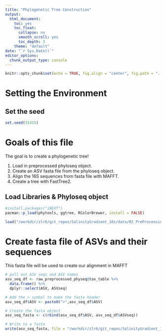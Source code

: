 ```yaml
---
title: "Phylogenetic Tree Construction"
output: 
  html_document:
    toc: yes
    toc_float:
      collapse: no
      smooth_scroll: yes
      toc_depth: 3
    theme: "default"
date: "`r Sys.Date()`"
editor_options: 
  chunk_output_type: console
---
```


```r
knitr::opts_chunk$set(echo = TRUE, fig.align = "center", fig.path = "../figures/03_Phylogenetic_Tree") # Send any figures to this folder
```

# Setting the Environment

## Set the seed
```r
set.seed(31415)
```

# Goals of this file

The goal is to create a phylogenetic tree!

1. Load in preprocessed phyloseq object.
2. Create an ASV fasta file from the phyloseq object.
3. Align the 16S sequences from fasta file with MAFFT.
4. Create a tree with FastTree2.

## Load Libraries & Phyloseq object
```r
#install.packages("iNEXT")
pacman::p_load(phytools, ggtree, RColorBrewer, install = FALSE)

load("/workdir/zlr6/git_repos/SalinityGradient_16s/data/02_PreProcessing/raw_preprocessed_physeq.RData")
```

# Create fasta file of ASVs and their sequences

This fasta file will be used to create our alignment in MAFFT

```r
# pull out ASV seqs and ASV names
asv_seq_df <- raw_preprocessed_physeq@tax_table %>%
  data.frame() %>%
  dplyr::select(ASV, ASVseq)

# Add the > symbol to make the fasta header
asv_seq_df$ASV <- paste0(">",asv_seq_df$ASV)

# Create the fasta object
asv_seq_fasta <- c(rbind(asv_seq_df$ASV, asv_seq_df$ASVseq))

# Write to a fasta
write(asv_seq_fasta, file = "/workdir/zlr6/git_repos/SalinityGradient_16s/data/03_Phylogenetic_Tree/preprocessed_ASVs.fasta")
```